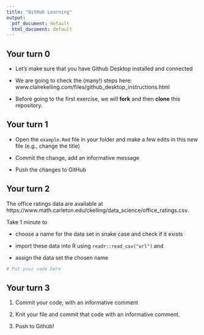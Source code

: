 ```yaml
---
title: "GitHub Learning"
output:
  pdf_document: default
  html_document: default
---
```


##  Your turn 0

- Let's make sure that you have Github Desktop installed and connected

- We are going to check the (many!) steps here: www.clairekelling.com/files/github_desktop_instructions.html

- Before going to the first exercise, we will **fork** and then **clone** this repository.

##  Your turn 1

- Open the `example.Rmd` file in your folder and make a few edits in this new file (e.g., change the title)

- Commit the change, add an informative message

- Push the changes to GitHub


## Your turn 2

The office ratings data are available at https://www.math.carleton.edu/ckelling/data_science/office_ratings.csv.

Take 1 minute to 

- choose a name for the data set in snake case and check if it exists

- import these data into R using `readr::read_csv("url")` and 

- assign the data set the chosen name

```r
# Put your code here
```


## Your turn 3

1. Commit your code, with an informative comment

2. Knit your file and commit that code with an informative comment.

3. Push to Github!
